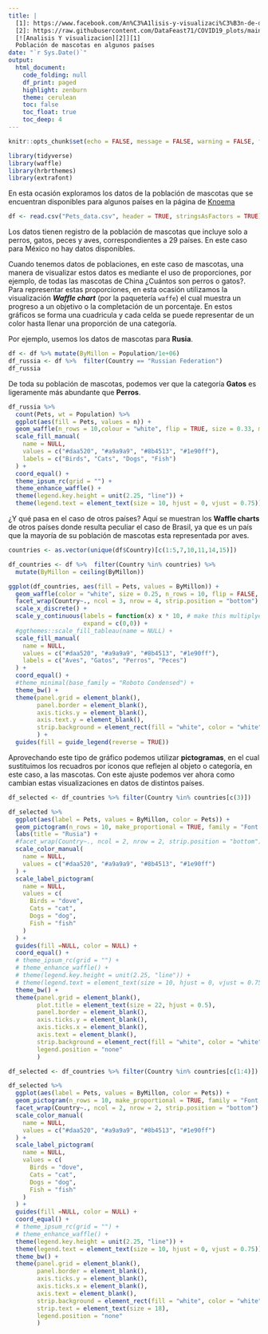 ```yaml
---
title: |
  [1]: https://www.facebook.com/An%C3%A1lisis-y-visualizaci%C3%B3n-de-datos-100602148375744
  [2]: https://raw.githubusercontent.com/DataFeast71/COVID19_plots/main/img/Logo_W.jpeg {width=1in}
  [![Analisis Y visualizacion][2]][1]
  Población de mascotas en algunos países
date: "`r Sys.Date()`"
output:
  html_document:
    code_folding: null
    df_print: paged
    highlight: zenburn
    theme: cerulean
    toc: false
    toc_float: true
    toc_deep: 4
---
```


<style>
.tocify-extend-page {
  height: 0 !important;
}
</style>

```r
knitr::opts_chunk$set(echo = FALSE, message = FALSE, warning = FALSE, fig.align = "center")
```

```r
library(tidyverse)
library(waffle)
library(hrbrthemes)
library(extrafont)
```

En esta ocasión exploramos los datos de la población de mascotas que se encuentran disponibles para algunos países en la página de [Knoema](https://knoema.com/data/pets-population+birds)

```r
df <- read.csv("Pets_data.csv", header = TRUE, stringsAsFactors = TRUE)
```

Los datos tienen registro de la población de mascotas que incluye solo a perros, gatos, peces y aves, correspondientes a 29 países. En este caso para México no hay datos disponibles. 

Cuando tenemos datos de poblaciones, en este caso de mascotas, una manera de visualizar estos datos es mediante el uso de proporciones, por ejemplo, de todas las mascotas de China ¿Cuántos son perros o gatos?. Para representar estas proporciones, en esta ocasión utilizamos la visualización ***Waffle chart*** (por la paquetería `waffe`) el cual muestra un progreso a un objetivo o la completación de un porcentaje. En estos gráficos se forma una cuadricula y cada celda se puede representar de un color hasta llenar una proporción de una categoría.

Por ejemplo, usemos los datos de mascotas para **Rusia**.

```r
df <- df %>% mutate(ByMillon = Population/1e+06)
df_russia <- df %>%  filter(Country == "Russian Federation")
df_russia
```

De toda su población de mascotas, podemos ver que la categoría **Gatos** es ligeramente más abundante que **Perros**.

```r
df_russia %>% 
  count(Pets, wt = Population) %>% 
  ggplot(aes(fill = Pets, values = n)) +
  geom_waffle(n_rows = 10,colour = "white", flip = TRUE, size = 0.33, make_proportional = TRUE) +
  scale_fill_manual(
    name = NULL,
    values = c("#daa520", "#a9a9a9", "#8b4513", "#1e90ff"),
    labels = c("Birds", "Cats", "Dogs", "Fish")
  ) + 
  coord_equal() +
  theme_ipsum_rc(grid = "") +
  theme_enhance_waffle() +
  theme(legend.key.height = unit(2.25, "line")) +
  theme(legend.text = element_text(size = 10, hjust = 0, vjust = 0.75))
```

¿Y qué pasa en el caso de otros países? Aquí se muestran los __Waffle charts__ de otros países donde resulta peculiar el caso de Brasil, ya que es un país que la mayoría de su población de mascotas esta representada por aves. 

```r
countries <- as.vector(unique(df$Country)[c(1:5,7,10,11,14,15)])

df_countries <- df %>%  filter(Country %in% countries) %>% 
  mutate(ByMillon = ceiling(ByMillon))
```

```r
ggplot(df_countries, aes(fill = Pets, values = ByMillon)) +
  geom_waffle(color = "white", size = 0.25, n_rows = 10, flip = FALSE, make_proportional = FALSE) +
  facet_wrap(Country~., ncol = 3, nrow = 4, strip.position = "bottom") +
  scale_x_discrete() +
  scale_y_continuous(labels = function(x) x * 10, # make this multiplyer the same as n_rows
                     expand = c(0,0)) +
  #ggthemes::scale_fill_tableau(name = NULL) +
  scale_fill_manual(
    name = NULL,
    values = c("#daa520", "#a9a9a9", "#8b4513", "#1e90ff"),
    labels = c("Aves", "Gatos", "Perros", "Peces")
  ) + 
  coord_equal() + 
  #theme_minimal(base_family = "Roboto Condensed") +
  theme_bw() +
  theme(panel.grid = element_blank(),
        panel.border = element_blank(),
        axis.ticks.y = element_blank(),
        axis.text.y = element_blank(),
        strip.background = element_rect(fill = "white", color = "white")
        ) +
  guides(fill = guide_legend(reverse = TRUE))
```

Aprovechando este tipo de gráfico podemos utilizar **pictogramas**, en el cual sustituimos los recuadros por iconos que reflejen al objeto o categoría, en este caso, a las mascotas. Con este ajuste podemos ver ahora como cambian estas visualizaciones en datos de distintos países. 

```r
df_selected <- df_countries %>% filter(Country %in% countries[c(3)])

df_selected %>% 
  ggplot(aes(label = Pets, values = ByMillon, color = Pets)) +
  geom_pictogram(n_rows = 10, make_proportional = TRUE, family = "Font Awesome 5 Free Solid", size = 8.5,  flip = FALSE) +
  labs(title = "Rusia") +
  #facet_wrap(Country~., ncol = 2, nrow = 2, strip.position = "bottom") +
  scale_color_manual(
    name = NULL,
    values = c("#daa520", "#a9a9a9", "#8b4513", "#1e90ff")
  ) +
  scale_label_pictogram(
    name = NULL,
    values = c(
      Birds = "dove",
      Cats = "cat",
      Dogs = "dog",
      Fish = "fish"
    )
  ) +
  guides(fill =NULL, color = NULL) +
  coord_equal() +
  # theme_ipsum_rc(grid = "") +
  # theme_enhance_waffle() +
  # theme(legend.key.height = unit(2.25, "line")) +
  # theme(legend.text = element_text(size = 10, hjust = 0, vjust = 0.75)) +
  theme_bw() +
  theme(panel.grid = element_blank(),
        plot.title = element_text(size = 22, hjust = 0.5),
        panel.border = element_blank(),
        axis.ticks.y = element_blank(),
        axis.ticks.x = element_blank(),
        axis.text = element_blank(),
        strip.background = element_rect(fill = "white", color = "white"),
        legend.position = "none"
        ) 
```


```r
df_selected <- df_countries %>% filter(Country %in% countries[c(1:4)])

df_selected %>% 
  ggplot(aes(label = Pets, values = ByMillon, color = Pets)) +
  geom_pictogram(n_rows = 10, make_proportional = TRUE, family = "Font Awesome 5 Free Solid", size = 7,  flip = FALSE) +
  facet_wrap(Country~., ncol = 2, nrow = 2, strip.position = "bottom") +
  scale_color_manual(
    name = NULL,
    values = c("#daa520", "#a9a9a9", "#8b4513", "#1e90ff")
  ) +
  scale_label_pictogram(
    name = NULL,
    values = c(
      Birds = "dove",
      Cats = "cat",
      Dogs = "dog",
      Fish = "fish"
    )
  ) +
  guides(fill =NULL, color = NULL) +
  coord_equal() +
  # theme_ipsum_rc(grid = "") +
  # theme_enhance_waffle() +
  theme(legend.key.height = unit(2.25, "line")) +
  theme(legend.text = element_text(size = 10, hjust = 0, vjust = 0.75)) +
  theme_bw() +
  theme(panel.grid = element_blank(),
        panel.border = element_blank(),
        axis.ticks.y = element_blank(),
        axis.ticks.x = element_blank(),
        axis.text = element_blank(),
        strip.background = element_rect(fill = "white", color = "white"),
        strip.text = element_text(size = 18),
        legend.position = "none"
        ) 
```







